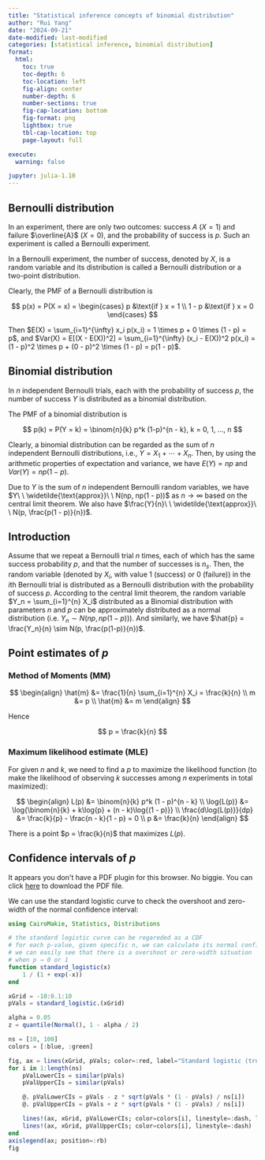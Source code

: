 ```yaml
---
title: "Statistical inference concepts of binomial distribution"
author: "Rui Yang"
date: "2024-09-21"
date-modified: last-modified
categories: [statistical inference, binomial distribution]
format:
  html:
    toc: true
    toc-depth: 6
    toc-location: left
    fig-align: center
    number-depth: 6
    number-sections: true
    fig-cap-location: bottom
    fig-format: png
    lightbox: true
    tbl-cap-location: top
    page-layout: full

execute:
  warning: false

jupyter: julia-1.10
---
```


## Bernoulli distribution

In an experiment, there are only two outcomes: success $A$ ($X = 1$) and failure $\overline{A}$ ($X = 0$), and the probability of success is $p$. Such an experiment is called a Bernoulli experiment.

In a Bernoulli experiment, the number of success, denoted by $X$, is a random variable and its distribution is called a Bernoulli distribution or a two-point distribution.

Clearly, the PMF of a Bernoulli distribution is

$$
p(x) = P(X = x) = \begin{cases}
p &\text{if } x = 1 \\
1 - p &\text{if } x = 0
\end{cases}
$$

Then $E(X) = \sum_{i=1}^{\infty} x_i p(x_i) = 1 \times p + 0 \times (1 - p) = p$, and $Var(X) = E[(X - E(X))^2] = \sum_{i=1}^{\infty} (x_i - E(X))^2 p(x_i) = (1 - p)^2 \times p + (0 - p)^2 \times (1 - p) = p(1 - p)$.

## Binomial distribution

In $n$ independent Bernoulli trials, each with the probability of success $p$, the number of success $Y$ is distributed as a binomial distribution.

The PMF of a binomial distribution is

$$
p(k) = P(Y = k) = \binom{n}{k} p^k (1-p)^{n - k}, k = 0, 1, ..., n
$$

Clearly, a binomial distribution can be regarded as the sum of $n$ independent Bernoulli distributions, i.e., $Y = X_1 + \cdots + X_n$. Then, by using the arithmetic properties of expectation and variance, we have $E(Y) = np$ and $Var(Y) = np(1 - p)$.

Due to $Y$ is the sum of $n$ independent Bernoulli random variables, we have $Y\ \ \widetilde{\text{approx}}\ \ N(np, np(1 - p))$ as $n \to \infty$ based on the central limit theorem. We also have $\frac{Y}{n}\ \ \widetilde{\text{approx}}\ \ N(p, \frac{p(1 - p)}{n})$.

## Introduction

Assume that we repeat a Bernoulli trial $n$ times, each of which has the same success probability $p$, and that the number of successes is $n_s$. Then, the random variable (denoted by $X_i$, with value $1$ (success) or $0$ (failure)) in the $i$th Bernoulli trial is distributed as a Bernoulli distribution with the probability of success $p$. According to the central limit theorem, the random variable $Y_n = \sum_{i=1}^{n} X_i$ distributed as a Binomial distribution with parameters $n$ and $p$ can be approximately distributed as a normal distribution (i.e. $Y_n \sim N(np, np(1-p))$). And similarly, we have $\hat{p} = \frac{Y_n}{n} \sim N(p, \frac{p(1-p)}{n})$.

## Point estimates of $p$

### Method of Moments (MM)

$$
\begin{align}
\hat{m} &= \frac{1}{n} \sum_{i=1}^{n} X_i = \frac{k}{n} \\
m &= p \\
\hat{m} &= m
\end{align}
$$

Hence

$$
p = \frac{k}{n}
$$

### Maximum likelihood estimate (MLE)

For given $n$ and $k$, we need to find a $p$ to maximize the likelihood function (to make the likelihood of observing $k$ successes among $n$ experiments in total maximized):

$$
\begin{align}
L(p) &= \binom{n}{k} p^k (1 - p)^{n - k} \\
\log{L(p)} &= \log{\binom{n}{k} + k\log{p} + (n - k)\log{(1 - p)}} \\
\frac{d\log{L(p)}}{dp} &= \frac{k}{p} - \frac{n - k}{1 - p} = 0 \\
p &= \frac{k}{n}
\end{align}
$$

There is a point $p = \frac{k}{n}$ that maximizes $L(p)$.

## Confidence intervals of $p$

```{=html}
<object data="./pdfs/Binomial proportion confidence intervals.pdf" type="application/pdf" width="100%" height="100%" style="min-width:100vh;min-height:100vh;">
  <p>It appears you don't have a PDF plugin for this browser. No biggie. You can click <a href="./pdfs/Binomial proportion confidence intervals.pdf">here</a> to download the PDF file.</p>
</object>
```

We can use the standard logistic curve to check the overshoot and zero-width of the normal confidence interval:

```julia
using CairoMakie, Statistics, Distributions

# the standard logistic curve can be regareded as a CDF
# for each p-value, given specific n, we can calculate its normal confidence interval
# we can easily see that there is a overshoot or zero-width situation
# when p → 0 or 1
function standard_logistic(x)
    1 / (1 + exp(-x))
end

xGrid = -10:0.1:10
pVals = standard_logistic.(xGrid)

alpha = 0.05
z = quantile(Normal(), 1 - alpha / 2)

ns = [10, 100]
colors = [:blue, :green]

fig, ax = lines(xGrid, pVals; color=:red, label="Standard logistic (true p-value)")
for i in 1:length(ns)
    pValLowerCIs = similar(pVals)
    pValUpperCIs = similar(pVals)

    @. pValLowerCIs = pVals - z * sqrt(pVals * (1 - pVals) / ns[i])
    @. pValUpperCIs = pVals + z * sqrt(pVals * (1 - pVals) / ns[i])

    lines!(ax, xGrid, pValLowerCIs; color=colors[i], linestyle=:dash, label=string("CI (n: ", ns[i], ")"))
    lines!(ax, xGrid, pValUpperCIs; color=colors[i], linestyle=:dash)
end
axislegend(ax; position=:rb)
fig
```
